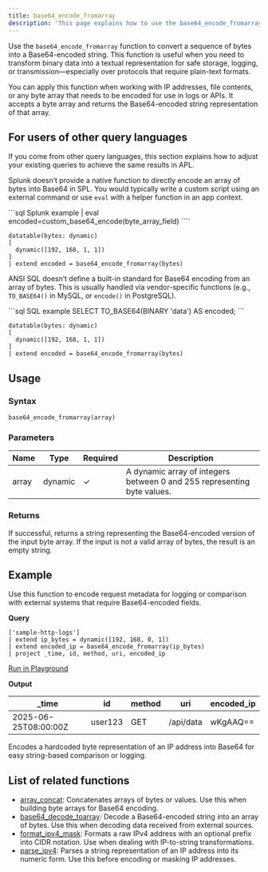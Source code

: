 ```yaml
---
title: base64_encode_fromarray
description: 'This page explains how to use the base64_encode_fromarray function in APL.'
---
```


Use the `base64_encode_fromarray` function to convert a sequence of bytes into a Base64-encoded string. This function is useful when you need to transform binary data into a textual representation for safe storage, logging, or transmission—especially over protocols that require plain-text formats.

You can apply this function when working with IP addresses, file contents, or any byte array that needs to be encoded for use in logs or APIs. It accepts a byte array and returns the Base64-encoded string representation of that array.

## For users of other query languages

If you come from other query languages, this section explains how to adjust your existing queries to achieve the same results in APL.

<AccordionGroup>
<Accordion title="Splunk SPL users">

Splunk doesn’t provide a native function to directly encode an array of bytes into Base64 in SPL. You would typically write a custom script using an external command or use `eval` with a helper function in an app context.

<CodeGroup>
```sql Splunk example
| eval encoded=custom_base64_encode(byte_array_field)
````

```kusto APL equivalent
datatable(bytes: dynamic)
[
  dynamic([192, 168, 1, 1])
]
| extend encoded = base64_encode_fromarray(bytes)
```

</CodeGroup>

</Accordion>
<Accordion title="ANSI SQL users">

ANSI SQL doesn’t define a built-in standard for Base64 encoding from an array of bytes. This is usually handled via vendor-specific functions (e.g., `TO_BASE64()` in MySQL, or `encode()` in PostgreSQL).

<CodeGroup>
```sql SQL example
SELECT TO_BASE64(BINARY 'data') AS encoded;
```

```kusto APL equivalent
datatable(bytes: dynamic)
[
  dynamic([192, 168, 1, 1])
]
| extend encoded = base64_encode_fromarray(bytes)
```

</CodeGroup>

</Accordion>
</AccordionGroup>

## Usage

### Syntax

```kusto
base64_encode_fromarray(array)
```

### Parameters

| Name  | Type    | Required | Description                                                             |
| ----- | ------- | -------- | ----------------------------------------------------------------------- |
| array | dynamic | ✓       | A dynamic array of integers between 0 and 255 representing byte values. |

### Returns

If successful, returns a string representing the Base64-encoded version of the input byte array. If the input is not a valid array of bytes, the result is an empty string.

## Example

Use this function to encode request metadata for logging or comparison with external systems that require Base64-encoded fields.

**Query**

```kusto
['sample-http-logs']
| extend ip_bytes = dynamic([192, 168, 0, 1])
| extend encoded_ip = base64_encode_fromarray(ip_bytes)
| project _time, id, method, uri, encoded_ip
```

[Run in Playground](https://play.axiom.co/axiom-play-qf1k/query?initForm=%7B%22apl%22%3A%22%5B'sample-http-logs'%5D%20%7C%20extend%20ip_bytes%20%3D%20dynamic(%5B192%2C%20168%2C%200%2C%201%5D)%20%7C%20extend%20encoded_ip%20%3D%20base64_encode_fromarray(ip_bytes)%20%7C%20project%20_time%2C%20id%2C%20method%2C%20uri%2C%20encoded_ip%22%7D)

**Output**

| _time               | id      | method | uri       | encoded_ip |
| -------------------- | ------- | ------ | --------- | ----------- |
| 2025-06-25T08:00:00Z | user123 | GET    | /api/data | wKgAAQ==    |

Encodes a hardcoded byte representation of an IP address into Base64 for easy string-based comparison or logging.

## List of related functions

- [array_concat](/apl/scalar-functions/array-functions/array-concat): Concatenates arrays of bytes or values. Use this when building byte arrays for Base64 encoding.
- [base64_decode_toarray](/apl/scalar-functions/string-functions/base64-decode-toarray): Decode a Base64-encoded string into an array of bytes. Use this when decoding data received from external sources.
- [format_ipv4_mask](/apl/scalar-functions/ip-functions/format-ipv4-mask): Formats a raw IPv4 address with an optional prefix into CIDR notation. Use when dealing with IP-to-string transformations.
- [parse_ipv4](/apl/scalar-functions/ip-functions/parse-ipv4): Parses a string representation of an IP address into its numeric form. Use this before encoding or masking IP addresses.
